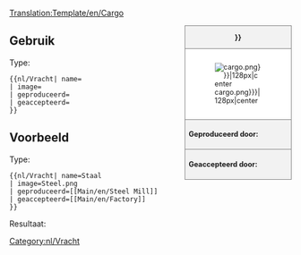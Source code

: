 <noinclude>[[Translation:Template/en/Cargo]]</noinclude><!--
--><div style="float:right; width:15em; font-size:90%; border:1px solid gray; background-color:#f2f2f2; margin-left:1em; margin-bottom:1em">
<div style="text-align:center; border-bottom:1px solid gray"><strong>{{{name|{{PAGENAME}}}}}</strong></div>
<div style="padding:1em; background-color:white">[[File:en/.{{{image|cargo.png}}}|128px|center]]</div>
<div style="border-top:1px solid gray; padding:0.5em"><strong>Geproduceerd door:</strong> {{{geproduceerd}}}</div>
<div style="border-top:1px solid gray; padding:0.5em"><strong>Geaccepteerd door:</strong> {{{geaccepteerd}}}</div>
</div><noinclude>

{{en/-}}
==Gebruik==
Type:
<pre>{{nl/Vracht| name=
| image=
| geproduceerd=
| geaccepteerd=
}}</pre>

==Voorbeeld==
Type:
<pre>{{nl/Vracht| name=Staal
| image=Steel.png
| geproduceerd=[[Main/en/Steel Mill]]
| geaccepteerd=[[Main/en/Factory]]
}}</pre>
Resultaat:
{{nl/Vracht| name=Staal
| image=Steel.png
| geproduceerd=[[Main/en/Steel Mill]]
| geaccepteerd=[[Main/en/Factory]]
}}
</noinclude><includeonly>[[Category:nl/Vracht]]</includeonly>